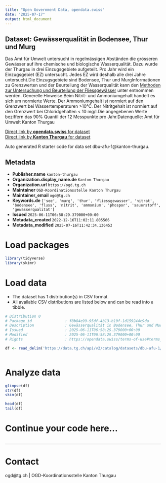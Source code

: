 ```yaml
---
title: "Open Government Data, opendata.swiss"
date: "2025-07-17"
output: html_document
---
```


## Dataset: Gewässerqualität in Bodensee, Thur und Murg

Das Amt für Umwelt untersucht
in regelmässigen Abständen die grösseren Gewässer auf ihre chemische und
biologische Wasserqualität. Dazu wurde der Thurgau in drei Einzugsgebiete
aufgeteilt. Pro Jahr wird ein Einzugsgebiet (EZ) untersucht. Jedes EZ wird
deshalb alle drei Jahre untersucht.Die Einzugsgebiete
sind Bodensee, Thur und MurgInformationen zu Grenzwerten
und der Beurteilung der Wasserqualität kann den [Methoden zur Untersuchung und ](https://www.bafu.admin.ch/dam/bafu/de/dokumente/wasser/uv-umwelt-vollzug/methoden_zur_untersuchungundbeurteilungderfliessgewaesserchemisc.pdf.download.pdf/methoden_zur_untersuchungundbeurteilungderfliessgewaesserchemisc.pdf)[Beurteilung der Fliessgewässer](https://www.bafu.admin.ch/dam/bafu/de/dokumente/wasser/uv-umwelt-vollzug/methoden_zur_untersuchungundbeurteilungderfliessgewaesserchemisc.pdf.download.pdf/methoden_zur_untersuchungundbeurteilungderfliessgewaesserchemisc.pdf) unter entnommen werden. Generelle Hinweise:Beim Nitrit- und Ammoniumgehalt handelt es
sich um normierte Werte. Der Ammoniumgehalt ist normiert auf den Grenzwert bei
Wassertemperaturen >10°C. Der Nitritgehalt ist normiert auf den Grenzwert
bei Chloridgehalten < 10 mg/l.Die angegebenen Werte beziffern das 90% Quantil der 12 Messpunkte pro Jahr.Datenquelle: Amt für Umwelt Kanton Thurgau

[Direct link by **opendata.swiss** for dataset](https://opendata.swiss/de/dataset/gewasserqualitat-in-bodensee-thur-und-murg)<br>
[Direct link by **Kanton Thurgau** for dataset](https://data.tg.ch/explore/dataset/dbu-afu-1/)

Auto generated R starter code for data set dbu-afu-1@kanton-thurgau.

## Metadata

- **Publisher.name** `kanton-thurgau`
- **Organization.display_name.de** `Kanton Thurgau`
- **Organization.url** `https://ogd.tg.ch`
- **Maintainer** `OGD-Koordinationsstelle Kanton Thurgau`
- **Maintainer_email** `ogd@tg.ch`
- **Keywords.de** `['see', 'murg', 'thur', 'fliessgewasser', 'nitrat', 'bodensee', 'fluss', 'nitrit', 'ammonium', 'phospor', 'sauerstoff', 'gewasserqualitat']`
- **Issued** `2025-06-11T06:58:29.379000+00:00`
- **Metadata_created** `2022-12-16T11:02:11.805566`
- **Metadata_modified** `2025-07-16T11:42:34.136453`


# Load packages

```r

library(tidyverse)
library(skimr)

```

# Load data

-   The dataset has 1 distribution(s) in CSV format.
-   All available CSV distributions are listed below and can be read into a tibble.

```r

# Distribution 0
# Package_id               : f8b84e99-95df-4b13-b19f-1d159244c9da
# Description              : Gewässerqualität in Bodensee, Thur und Murg (csv)
# Issued                   : 2025-06-11T06:58:29.379000+00:00
# Modified                 : 2025-06-11T06:58:29.379000+00:00
# Rights                   : https://opendata.swiss/terms-of-use#terms_by

df <- read_delim('https://data.tg.ch/api/v2/catalog/datasets/dbu-afu-1/exports/csv?use_labels=true')



```

# Analyze data

```r

glimpse(df)
str(df)
skim(df)

head(df)
tail(df)

```

# Continue your code here...

```r

```

------------------------------------------------------------------------

# Contact

ogd@tg.ch | OGD-Koordinationsstelle Kanton Thurgau
